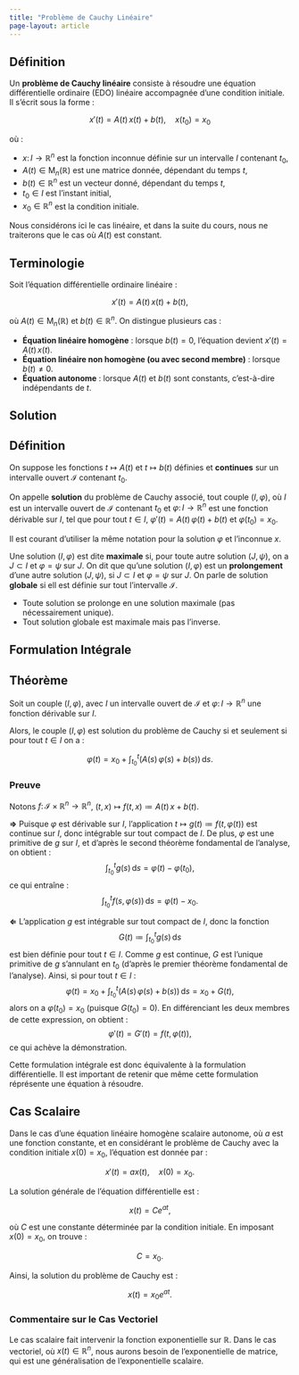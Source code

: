```yaml
---
title: "Problème de Cauchy Linéaire"
page-layout: article
---
```


## Définition

Un **problème de Cauchy linéaire** consiste à résoudre une équation différentielle ordinaire (EDO) linéaire accompagnée d'une condition initiale. Il s'écrit sous la forme :

$$
x'(t) = A(t)\, x(t) + b(t), \quad x(t_0) = x_0
$$

où :

- $x\colon I \to \mathbb{R}^n$ est la fonction inconnue définie sur un intervalle $I$ contenant $t_0$,
- $A(t) \in \mathrm{M}_{n}(\mathbb{R})$ est une matrice donnée, dépendant du temps $t$,
- $b(t) \in \mathbb{R}^n$ est un vecteur donné, dépendant du temps $t$,
- $t_0 \in I$ est l’instant initial,
- $x_0 \in \mathbb{R}^n$ est la condition initiale.

::: {.callout-note}
Nous considérons ici le cas linéaire, et dans la suite du cours, nous ne traiterons que le cas où $A(t)$ est constant.
:::

## Terminologie

Soit l'équation différentielle ordinaire linéaire :

$$
x'(t) = A(t)\, x(t) + b(t),
$$

où $A(t) \in \mathrm{M}_{n}(\mathbb{R})$ et $b(t) \in \mathbb{R}^n$. On distingue plusieurs cas :

- **Équation linéaire homogène** : lorsque $b(t) = 0$, l’équation devient $x'(t) = A(t)\, x(t)$.
- **Équation linéaire non homogène (ou avec second membre)** : lorsque $b(t) \neq 0$.
- **Équation autonome** : lorsque $A(t)$ et $b(t)$ sont constants, c'est-à-dire indépendants de $t$.

## Solution

::: {.callout-important icon=false}
## Définition
On suppose les fonctions $t \mapsto A(t)$ et $t \mapsto b(t)$ définies et **continues** sur un intervalle ouvert $\mathcal{I}$ contenant $t_0$. 

On appelle **solution** du problème de Cauchy associé, tout couple $(I, \varphi)$, où $I$ est un intervalle ouvert de $\mathcal{I}$ contenant $t_0$ et $\varphi \colon I \to \mathbb{R}^n$ est une fonction dérivable sur $I$, tel que pour tout $t \in I$, $\varphi'(t) = A(t)\, \varphi(t) + b(t)$ et $\varphi(t_0) = x_0$.
:::

::: {.callout-note}
Il est courant d'utiliser la même notation pour la solution $\varphi$ et l'inconnue $x$.
:::

Une solution $(I,\varphi)$ est dite **maximale** si, pour toute autre solution $(J,\psi)$, on a $J \subset I$ et $\varphi = \psi$ sur $J$. On dit que qu'une solution $(I,\varphi)$ est un **prolongement** d'une autre solution $(J,\psi)$, si $J \subset I$ et $\varphi = \psi$ sur $J$. On parle de solution **globale** si ell est définie sur tout l'intervalle $\mathcal{I}$.

::: {.callout-note}
- Toute solution se prolonge en une solution maximale (pas nécessairement unique).
- Tout solution globale est maximale mais pas l'inverse.
:::

## Formulation Intégrale

::: {.callout-important icon=false}
## Théorème
Soit un couple $(I, \varphi)$, avec $I$ un intervalle ouvert de $\mathcal{I}$ et $\varphi \colon I \to \mathbb{R}^n$ une fonction dérivable sur $I$.

Alors, le couple $(I, \varphi)$ est solution du problème de Cauchy si et seulement si pour tout $t \in I$ on a :

$$
\varphi(t) = x_0 + \int_{t_0}^{t} \left( A(s)\, \varphi(s) + b(s) \right) \, \mathrm{d}s.
$$
:::

::: {.callout-caution collapse="true" icon=false}
### Preuve
Notons $f \colon \mathcal{I} \times \mathbb{R}^n \to \mathbb{R}^n$, $(t, x) \mapsto f(t, x) \coloneqq A(t)\, x + b(t)$.

**$\Rightarrow$** Puisque $\varphi$ est dérivable sur $I$, l'application $t \mapsto g(t) \coloneqq f(t, \varphi(t))$ est continue sur $I$, donc intégrable sur tout compact de $I$. De plus, $\varphi$ est une primitive de $g$ sur $I$, et d'après le second théorème fondamental de l'analyse, on obtient :
$$
  \int_{t_0}^{t} g(s) \, \mathrm{d}s = \varphi(t) - \varphi(t_0),
$$
ce qui entraîne :
$$
  \int_{t_0}^{t} f(s, \varphi(s)) \, \mathrm{d}s = \varphi(t) - x_0.
$$

**$\Leftarrow$** L'application $g$ est intégrable sur tout compact de $I$, donc la fonction 
$$
G(t) \coloneqq \int_{t_0}^{t} g(s) \, \mathrm{d}s
$$
est bien définie pour tout $t \in I$. Comme $g$ est continue, $G$ est l'unique primitive de $g$ s'annulant en $t_0$ (d'après le premier théorème fondamental de l'analyse). Ainsi, si pour tout $t \in I$ :
$$
\varphi(t) = x_0 + \int_{t_0}^{t} \left( A(s)\, \varphi(s) + b(s) \right) \, \mathrm{d}s = x_0 + G(t),
$$
alors on a $\varphi(t_0) = x_0$ (puisque $G(t_0) = 0$). En différenciant les deux membres de cette expression, on obtient :
$$
\varphi'(t) = G'(t) = f(t, \varphi(t)),
$$
ce qui achève la démonstration.
:::

::: {.callout-note}
Cette formulation intégrale est donc équivalente à la formulation différentielle. Il est important de retenir que même cette formulation réprésente une équation à résoudre.
:::

## Cas Scalaire

Dans le cas d’une équation linéaire homogène scalaire autonome, où $a$ est une fonction constante, et en considérant le problème de Cauchy avec la condition initiale $x(0) = x_0$, l'équation est donnée par :

$$
x'(t) = a x(t), \quad x(0) = x_0.
$$

La solution générale de l'équation différentielle est :

$$
x(t) = C e^{a t},
$$

où $C$ est une constante déterminée par la condition initiale. En imposant $x(0) = x_0$, on trouve :

$$
C = x_0.
$$

Ainsi, la solution du problème de Cauchy est :

$$
x(t) = x_0 e^{a t}.
$$

::: {.callout-note}
### Commentaire sur le Cas Vectoriel

Le cas scalaire fait intervenir la fonction exponentielle sur $\mathbb{R}$. Dans le cas vectoriel, où $x(t) \in \mathbb{R}^n$, nous aurons besoin de l'exponentielle de matrice, qui est une généralisation de l'exponentielle scalaire.
:::